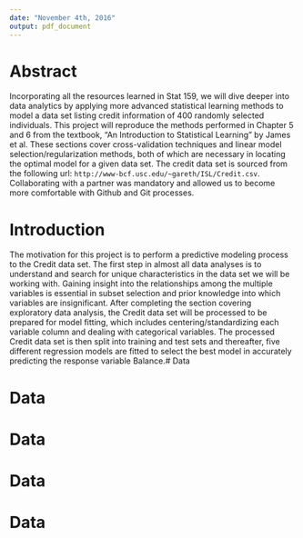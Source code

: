 ```yaml
---
date: "November 4th, 2016"
output: pdf_document
---
```

# Abstract
Incorporating all the resources learned in Stat 159, we will dive deeper into data analytics by applying more advanced statistical learning methods to model a data set listing credit information of 400 randomly selected individuals. This project will reproduce the methods performed in Chapter 5 and 6 from the textbook, “An Introduction to Statistical Learning” by James et al. These sections cover cross-validation techniques and linear model selection/regularization methods, both of which are necessary in locating the optimal model for a given data set. The credit data set is sourced from the following url: `http://www-bcf.usc.edu/~gareth/ISL/Credit.csv`. Collaborating with a partner was mandatory and allowed us to become more comfortable with Github and Git processes.


# Introduction

The motivation for this project is to perform a predictive modeling process to the Credit data set. The first step in almost all data analyses is to understand and search for unique characteristics in the data set we will be working with. Gaining insight into the relationships among the multiple variables is essential in subset selection and prior knowledge into which variables are insignificant. After completing the section covering exploratory data analysis, the Credit data set will be processed to be prepared for model fitting, which includes centering/standardizing each variable column and dealing with categorical variables. The processed Credit data set is then split into training and test sets and thereafter, five different regression models are fitted to select the best model in accurately predicting the response variable Balance.# Data

# Data

# Data

# Data

# Data

